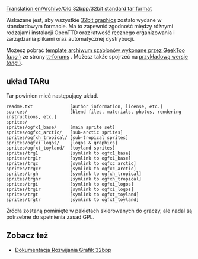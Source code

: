 [[Translation:en/Archive/Old 32bpp/32bit standard tar format]]


<!--{{historic|'''The method of loading 32bpp graphics changed in OpenTTD 1.2.0. The content on this page does not apply to OpenTTD 1.2.0 or newer.'''}}-->{{pl/Archive/Historyczne|'''Zmieniono metodę ładowania grafiki 32bpp w OpenTTD 1.2.0. Treść na tej stronie nie dotyczy OpenTTD 1.2.0 lub nowszej.'''}}
Wskazane jest, aby wszystkie [[en/Archive/Old 32bpp/32bit Graphics Development|32bit graphics]]<!--[[Tworzenie grafiki 32-bitowej|Grafika 32-bitowa]]--> zostało wydane w standardowym formacie. Ma to zapewnić zgodność między różnymi rodzajami instalacji OpenTTD oraz łatwość ręcznego organizowania i zarządzania plikami oraz automatycznej dystrybucji.

Możesz pobrać  [http://www.tt-forums.net/download/file.php?id=128654 template archiwum szablonów wykonane przez GeekToo (''ang.'')] ze strony [http://www.tt-forums.net/viewtopic.php?p=875812#p875812 tt-forums] . Możesz także spojrzeć na [http://jupix.info/openttd/gfxdev-repo/index.php?act=file&id=195 przykładową wersje (''ang.'')].

==układ TARu==

Tar powinien mieć następujący układ.

<pre>
readme.txt              [author information, license, etc.]
sources/                [blend files, materials, photos, rendering instructions, etc.]
sprites/
sprites/ogfx1_base/     [main sprite set]
sprites/ogfxc_arctic/   [sub-arctic sprites]
sprites/ogfxh_tropical/ [sub-tropical sprites]
sprites/ogfxi_logos/    [logos & graphics]
sprites/ogfxt_toyland/  [toyland sprites]
sprites/trg1            [symlink to ogfx1_base]
sprites/trg1r           [symlink to ogfx1_base]
sprites/trgc            [symlink to ogfxc_arctic]
sprites/trgcr           [symlink to ogfxc_arctic]
sprites/trgh            [symlink to ogfxh_tropical]
sprites/trghr           [symlink to ogfxh_tropical]
sprites/trgi            [symlink to ogfxi_logos]
sprites/trgir           [symlink to ogfxi_logos]
sprites/trgt            [symlink to ogfxt_toyland]
sprites/trgtr           [symlink to ogfxt_toyland]
</pre>

Źródła zostaną pominięte w pakietach skierowanych do graczy, ale nadal są potrzebne do spełnienia zasad GPL.

==Zobacz też==

* <!--[[32bit Graphics Development Documentation]]--> [[pl/Archive/Old 32bpp/Dokumentacja Rozwijania Grafik 32bpp|Dokumentacja Rozwijania Grafik 32bpp]]